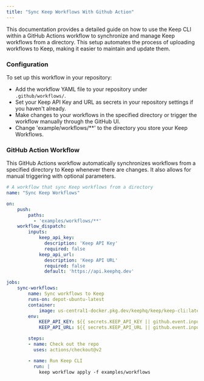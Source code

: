 ```yaml
---
title: "Sync Keep Workflows With Github Action"
---
```


This documentation provides a detailed guide on how to use the Keep CLI within a GitHub Actions workflow to synchronize and manage Keep workflows from a directory. This setup automates the process of uploading workflows to Keep, making it easier to maintain and update them.





### Configuration
To set up this workflow in your repository:

- Add the workflow YAML file to your repository under `.github/workflows/`.
- Set your Keep API Key and URL as secrets in your repository settings if you haven't already.
- Make changes to your workflows in the specified directory or trigger the workflow manually through the GitHub UI.
- Change 'example/workflows/**' to the directory you store your Keep Workflows.


### GitHub Action Workflow
This GitHub Actions workflow automatically synchronizes workflows from a specified directory to Keep whenever there are changes. It also allows for manual triggering with optional parameters.

```yaml
# A workflow that sync Keep workflows from a directory
name: "Sync Keep Workflows"

on:
    push:
        paths:
          - 'examples/workflows/**'
    workflow_dispatch:
        inputs:
            keep_api_key:
              description: 'Keep API Key'
              required: false
            keep_api_url:
              description: 'Keep API URL'
              required: false
              default: 'https://api.keephq.dev'

jobs:
    sync-workflows:
        name: Sync workflows to Keep
        runs-on: depot-ubuntu-latest
        container:
            image: us-central1-docker.pkg.dev/keephq/keep/keep-cli:latest
        env:
            KEEP_API_KEY: ${{ secrets.KEEP_API_KEY || github.event.inputs.keep_api_key }}
            KEEP_API_URL: ${{ secrets.KEEP_API_URL || github.event.inputs.keep_api_url }}

        steps:
        - name: Check out the repo
          uses: actions/checkout@v2

        - name: Run Keep CLI
          run: |
            keep workflow apply -f examples/workflows

```
